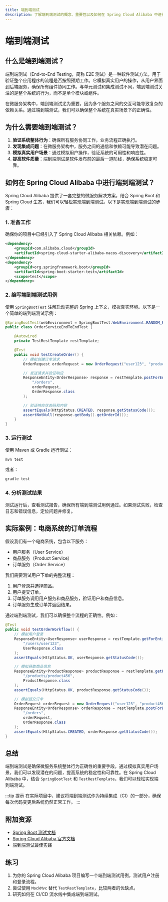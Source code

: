```yaml
---
title: 端到端测试
description: 了解端到端测试的概念、重要性以及如何在 Spring Cloud Alibaba 中进行端到端测试。本文适合初学者，包含代码示例和实际案例。
---
```


# 端到端测试

## 什么是端到端测试？

端到端测试（End-to-End Testing，简称 E2E 测试）是一种软件测试方法，用于验证整个应用程序的流程是否按照预期工作。它模拟真实用户的操作，从用户界面到后端服务，确保所有组件协同工作。与单元测试和集成测试不同，端到端测试关注的是整个系统的行为，而不是单个模块或组件。

在微服务架构中，端到端测试尤为重要，因为多个服务之间的交互可能导致复杂的依赖关系。通过端到端测试，我们可以确保整个系统在真实场景下的正确性。

## 为什么需要端到端测试？

1. **验证系统整体行为**：确保所有服务协同工作，业务流程正确执行。
2. **发现集成问题**：在微服务架构中，服务之间的通信和依赖可能导致潜在问题。
3. **模拟真实用户场景**：通过模拟用户操作，验证系统的可用性和响应性。
4. **提高软件质量**：端到端测试是软件发布前的最后一道防线，确保系统稳定可靠。

## 如何在 Spring Cloud Alibaba 中进行端到端测试？

Spring Cloud Alibaba 提供了一套完整的微服务解决方案，结合 Spring Boot 和 Spring Cloud 生态，我们可以轻松实现端到端测试。以下是实现端到端测试的步骤：

### 1. 准备工作

确保你的项目中已经引入了 Spring Cloud Alibaba 相关依赖。例如：

```xml
<dependency>
    <groupId>com.alibaba.cloud</groupId>
    <artifactId>spring-cloud-starter-alibaba-nacos-discovery</artifactId>
</dependency>
<dependency>
    <groupId>org.springframework.boot</groupId>
    <artifactId>spring-boot-starter-test</artifactId>
    <scope>test</scope>
</dependency>
```

### 2. 编写端到端测试用例

使用 `SpringBootTest` 注解启动完整的 Spring 上下文，模拟真实环境。以下是一个简单的端到端测试示例：

```java
@SpringBootTest(webEnvironment = SpringBootTest.WebEnvironment.RANDOM_PORT)
public class OrderServiceEndToEndTest {

    @Autowired
    private TestRestTemplate restTemplate;

    @Test
    public void testCreateOrder() {
        // 模拟创建订单请求
        OrderRequest orderRequest = new OrderRequest("user123", "product456", 2);

        // 发送请求并验证响应
        ResponseEntity<OrderResponse> response = restTemplate.postForEntity(
            "/orders",
            orderRequest,
            OrderResponse.class
        );

        // 验证响应状态码和内容
        assertEquals(HttpStatus.CREATED, response.getStatusCode());
        assertNotNull(response.getBody().getOrderId());
    }
}
```

### 3. 运行测试

使用 Maven 或 Gradle 运行测试：

```bash
mvn test
```

或者：

```bash
gradle test
```

### 4. 分析测试结果

测试运行后，查看测试报告，确保所有端到端测试用例通过。如果测试失败，检查日志和错误信息，定位问题并修复。

## 实际案例：电商系统的订单流程

假设我们有一个电商系统，包含以下服务：
- 用户服务（User Service）
- 商品服务（Product Service）
- 订单服务（Order Service）

我们需要测试用户下单的完整流程：

1. 用户登录并选择商品。
2. 用户提交订单。
3. 订单服务调用用户服务和商品服务，验证用户和商品信息。
4. 订单服务生成订单并返回结果。

通过端到端测试，我们可以确保整个流程的正确性。例如：

```java
@Test
public void testOrderWorkflow() {
    // 模拟用户登录
    ResponseEntity<UserResponse> userResponse = restTemplate.getForEntity(
        "/users/user123",
        UserResponse.class
    );
    assertEquals(HttpStatus.OK, userResponse.getStatusCode());

    // 模拟获取商品信息
    ResponseEntity<ProductResponse> productResponse = restTemplate.getForEntity(
        "/products/product456",
        ProductResponse.class
    );
    assertEquals(HttpStatus.OK, productResponse.getStatusCode());

    // 模拟提交订单
    OrderRequest orderRequest = new OrderRequest("user123", "product456", 2);
    ResponseEntity<OrderResponse> orderResponse = restTemplate.postForEntity(
        "/orders",
        orderRequest,
        OrderResponse.class
    );
    assertEquals(HttpStatus.CREATED, orderResponse.getStatusCode());
}
```

## 总结

端到端测试是确保微服务系统整体行为正确性的重要手段。通过模拟真实用户场景，我们可以发现潜在的问题，提高系统的稳定性和可靠性。在 Spring Cloud Alibaba 中，结合 `SpringBootTest` 和 `TestRestTemplate`，我们可以轻松实现端到端测试。

:::tip 提示
在实际项目中，建议将端到端测试作为持续集成（CI）的一部分，确保每次代码变更后系统仍然正常工作。
:::

## 附加资源

- [Spring Boot 测试文档](https://docs.spring.io/spring-boot/docs/current/reference/html/spring-boot-features.html#boot-features-testing)
- [Spring Cloud Alibaba 官方文档](https://github.com/alibaba/spring-cloud-alibaba)
- [端到端测试最佳实践](https://martinfowler.com/articles/practical-test-pyramid.html)

## 练习

1. 为你的 Spring Cloud Alibaba 项目编写一个端到端测试用例，测试用户注册和登录流程。
2. 尝试使用 `MockMvc` 替代 `TestRestTemplate`，比较两者的优缺点。
3. 研究如何在 CI/CD 流水线中集成端到端测试。